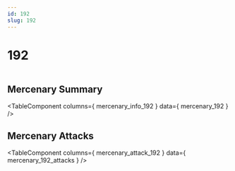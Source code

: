 ```yaml
---
id: 192
slug: 192
---
```



# 192

<div style = {{ display: "flex" }}>
    <Image img={require('@site/static/img/mercenaries/illust/thum_char_view_n_192.jpg')}/>
    
</div>

## Mercenary Summary

<TableComponent
  columns={ mercenary_info_192 }
  data={ mercenary_192 }
/>

## Mercenary Attacks

<TableComponent
  columns={ mercenary_attack_192 }
  data={ mercenary_192_attacks }
/>